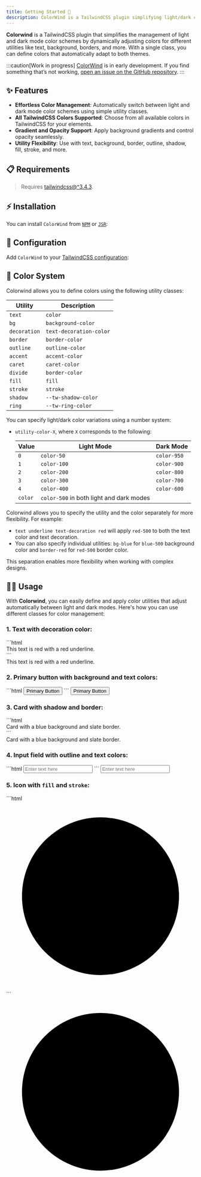```yaml
---
title: Getting Started 🎉
description: ColorWind is a TailwindCSS plugin simplifying light/dark color scheme management with intuitive class names.
---
```



[tailwindcss-installation]: https://tailwindcss.com/docs/installation "Install TailwindCSS"

**Colorwind** is a TailwindCSS plugin that simplifies the management of light and dark mode color schemes by dynamically adjusting colors for different utilities like text, background, borders, and more. With a single class, you can define colors that automatically adapt to both themes.

:::caution[Work in progress]
[ColorWind](https//github.com/siguici/colorwind) is in early development.
If you find something that’s not working, [open an issue on the GitHub repository](https://github.com/siguici/colorwind/issues/new/choose).
:::

## ✨ Features

- **Effortless Color Management**: Automatically switch between light and dark mode color schemes using simple utility classes.
- **All TailwindCSS Colors Supported**: Choose from all available colors in TailwindCSS for your elements.
- **Gradient and Opacity Support**: Apply background gradients and control opacity seamlessly.
- **Utility Flexibility**: Use with text, background, border, outline, shadow, fill, stroke, and more.

## 📋 Requirements

> Requires [tailwindcss@^3.4.3][tailwindcss-installation].

## ⚡️ Installation

You can install `ColorWind` from [`NPM`](https://npmjs.com/package/colorwind) or [`JSR`](https://jsr.io/@siguici/colorwind):

<Installation />

## 🔧 Configuration

Add `ColorWind` to your [TailwindCSS configuration](https://tailwindcss.com/docs/configuration):

<Configuration />

## 🌈 Color System

Colorwind allows you to define colors using the following utility classes:

| Utility      | Description                     |
|--------------|---------------------------------|
| `text`       | `color`                         |
| `bg`         | `background-color`              |
| `decoration` | `text-decoration-color`         |
| `border`     | `border-color`                  |
| `outline`    | `outline-color`                 |
| `accent`     | `accent-color`                  |
| `caret`      | `caret-color`                   |
| `divide`     | `border-color`                  |
| `fill`       | `fill`                          |
| `stroke`     | `stroke`                        |
| `shadow`     | `--tw-shadow-color`             |
| `ring`       | `--tw-ring-color`               |

You can specify light/dark color variations using a number system:

- `utility-color-X`, where `X` corresponds to the following:

  | Value | Light Mode     | Dark Mode      |
  |-------|----------------|----------------|
  | `0`   | `color-50`     | `color-950`    |
  | `1`   | `color-100`    | `color-900`    |
  | `2`   | `color-200`    | `color-800`    |
  | `3`   | `color-300`    | `color-700`    |
  | `4`   | `color-400`    | `color-600`    |
  | `color` | `color-500` in both light and dark modes |

Colorwind allows you to specify the utility and the color separately for more flexibility.
For example:

- `text underline text-decoration red` will apply `red-500`
to both the text color and text decoration.
- You can also specify individual utilities: `bg-blue` for `blue-500`
background color and `border-red` for `red-500` border color.

This separation enables more flexibility when working with complex designs.

## 🧑‍💻 Usage

With **Colorwind**, you can easily define and apply color utilities that adjust automatically between light and dark modes. Here's how you can use different classes for color management:

### 1. Text with decoration color:

<Tabs>
  <TabItem label="Code">
    ```html
    <div class="text underline text-decoration red">
      This text is red with a red underline.
    </div>
    ```
  </TabItem>
  <TabItem label="Render">
    <div class="text underline text-decoration red">
      This text is red with a red underline.
    </div>
  </TabItem>
</Tabs>

### 2. Primary button with background and text colors:

<Tabs>
  <TabItem label="Code">
    ```html
    <button class="bg-green-4 text-pure border-green-4">
      Primary Button
    </button>
    ```
  </TabItem>
  <TabItem label="Render">
    <button class="bg-green-4 text-pure border-green-4">
      Primary Button
    </button>
  </TabItem>
</Tabs>

### 3. Card with shadow and border:

<Tabs>
  <TabItem label="Code">
    ```html
    <div class="bg-blue-1 border-slate-2 shadow-lg">
      Card with a blue background and slate border.
    </div>
    ```
  </TabItem>
  <TabItem label="Render">
    <div class="bg-blue-1 border-slate-2 shadow-lg">
      Card with a blue background and slate border.
    </div>
  </TabItem>
</Tabs>

### 4. Input field with outline and text colors:

<Tabs>
  <TabItem label="Code">
    ```html
    <input type="text" class="rounded bg-gray-0 text-blue-2 outline-green-3 border divide-gray-2" placeholder="Enter text here" />
    ```
  </TabItem>
  <TabItem label="Render">
    <input type="text" class="rounded bg-gray-0 text-blue-2 outline-green-3 border divide-gray-2" placeholder="Enter text here" />
  </TabItem>
</Tabs>

### 5. Icon with `fill` and `stroke`:

<Tabs>
  <TabItem label="Code">
    ```html
    <svg class="fill-green-2 stroke-red-0 w-24 h-24" viewBox="0 0 24 24">
      <circle cx="12" cy="12" r="10" />
    </svg>
    ```
  </TabItem>
  <TabItem label="Render">
    <svg class="fill-green-2 stroke-red-0 w-24 h-24" viewBox="0 0 24 24">
      <circle cx="12" cy="12" r="10" />
    </svg>
  </TabItem>
</Tabs>
